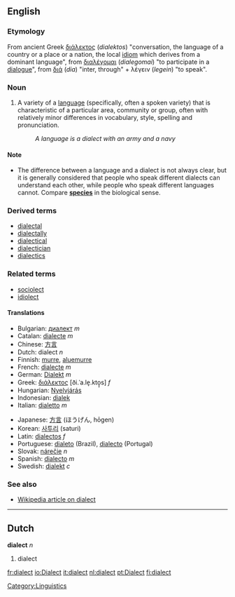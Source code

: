 ==English==
===Etymology===
From ancient Greek [[διάλεκτος]] (''dialektos'') "conversation, the language of a country or a place or a nation, the local [[idiom]] which derives from a dominant language", from [[διαλέγομαι]] (''dialegomai'') "to participate in a [[dialogue]]", from [[διά]] (''dia'') "inter, through" + λέγειν  (''legein'') "to speak". 

===Noun===
#A variety of a [[language]] (specifically, often a spoken variety) that is characteristic of a particular area, community or group, often with relatively minor differences in vocabulary, style, spelling and pronunciation.
#:''A language is a dialect with an army and a navy''

====Note====
* The difference between a language and a dialect is not always clear, but it is generally considered that people who speak different dialects can understand each other, while people who speak different languages cannot.  Compare '''[[species]]''' in the biological sense.

===Derived terms===
*[[dialectal]]
*[[dialectally]]
*[[dialectical]]
*[[dialectician]]
*[[dialectics]]


===Related terms===
* [[sociolect]]
* [[idiolect]]

====Translations====
{{top}}
*Bulgarian: [[диалект]] ''m''
*Catalan: [[dialecte]] ''m''
*Chinese: [[方言]]
*Dutch: dialect ''n''
*Finnish: [[murre]], [[aluemurre]]
*French: [[dialecte]] ''m''
*German: [[Dialekt]] ''m''
*Greek: [[διάλεκτος]] [ði.ˈa.le̞.kto̞̞s] ''f''
*Hungarian: [[Nyelvjárás]]
*Indonesian: [[dialek]]
*Italian: [[dialetto]] ''m''
{{mid}}
*Japanese: [[方言]] (ほうげん, hōgen)
*Korean: [[사투리]] (saturi)
*Latin: [[dialectos]] ''f''
*Portuguese: [[dialeto]] (Brazil), [[dialecto]] (Portugal)
*Slovak: [[nárečie]] ''n''
*Spanish: [[dialecto]] ''m''
*Swedish: [[dialekt]] ''c''
{{bottom}}

===See also===
*[[w:Dialect|Wikipedia article on dialect]]

----

==Dutch==
'''dialect''' ''n''

#dialect

[[Category:Linguistics]]

[[fr:dialect]]
[[io:Dialect]]
[[it:dialect]]
[[nl:dialect]]
[[pt:Dialect]]
[[fi:dialect]]